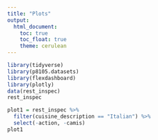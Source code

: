 ```yaml
---
title: "Plots"
output: 
  html_document:
    toc: true
    toc_float: true
    theme: cerulean
---
```


```r
library(tidyverse)
library(p8105.datasets)
library(flexdashboard)
library(plotly)
data(rest_inspec)
rest_inspec
```

```r
plot1 = rest_inspec %>%
  filter(cuisine_description == "Italian") %>%
  select(-action, -camis)
plot1
```


